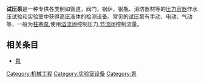 {{Unreferenced|time=2020-04-11T11:28:59+00:00}}
'''试压泵'''是一种专供各类例如管道，阀门，锅炉，钢瓶、消防器材等的[[压力容器|压力容器]]作水压试验和实验室中获得高压液体的检测设备。常见的试压泵有手动、电动、气动等，一般为[[柱塞泵|柱塞泵]],使用[[溢流阀|溢流阀]]控制压力,[[节流阀|节流阀]]控制流量。

==相关条目==
*[[泵|泵]]

[[Category:机械工程|Category:机械工程]]
[[Category:实验室设备|Category:实验室设备]]
[[Category:泵|Category:泵]]